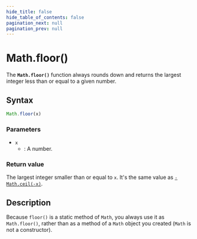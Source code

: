 ```yaml
---
hide_title: false
hide_table_of_contents: false
pagination_next: null
pagination_prev: null
---
```

# Math.floor()

The **`Math.floor()`** function always rounds down and returns the largest integer less than or equal to a given number.

## Syntax

```js
Math.floor(x)
```

### Parameters

- `x`
  - : A number.

### Return value

The largest integer smaller than or equal to `x`. It's the same value as [`-Math.ceil(-x)`](./ceil.mdx).

## Description

Because `floor()` is a static method of `Math`, you always use it as `Math.floor()`, rather than as a method of a `Math` object you created (`Math` is not a constructor).
